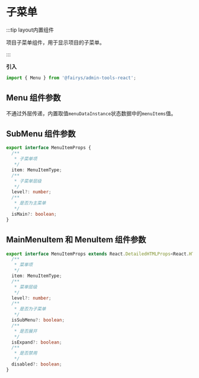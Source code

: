 # 子菜单

:::tip layout内置组件

项目子菜单组件，用于显示项目的子菜单。

:::

**引入**

```ts
import { Menu } from '@fairys/admin-tools-react';
```


## Menu 组件参数

不通过外层传递，内置取值`menuDataInstance`状态数据中的`menuItems`值。

## SubMenu 组件参数

```ts
export interface MenuItemProps {
  /**
   * 子菜单项
   */
  item: MenuItemType;
  /**
   * 子菜单层级
   */
  level?: number;
  /**
   * 是否为主菜单
   */
  isMain?: boolean;
}
```

## MainMenuItem 和 MenuItem 组件参数

```ts
export interface MenuItemProps extends React.DetailedHTMLProps<React.HTMLAttributes<HTMLDivElement>, HTMLDivElement> {
  /**
   * 菜单项
   */
  item: MenuItemType;
  /**
   * 菜单层级
   */
  level?: number;
  /**
   * 是否为子菜单
   */
  isSubMenu?: boolean;
  /**
   * 是否展开
   */
  isExpand?: boolean;
  /**
   * 是否禁用
   */
  disabled?: boolean;
}
```